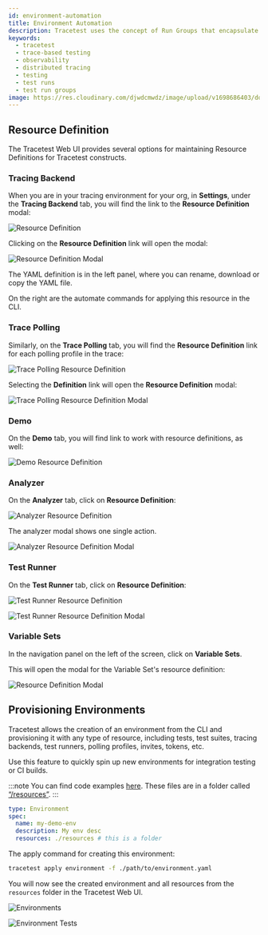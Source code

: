 ```yaml
---
id: environment-automation
title: Environment Automation
description: Tracetest uses the concept of Run Groups that encapsulate one or more runs. Each time a test run is executed in the Tracetest app, a run group is generated that can be found in the UI.
keywords:
  - tracetest
  - trace-based testing
  - observability
  - distributed tracing
  - testing
  - test runs
  - test run groups
image: https://res.cloudinary.com/djwdcmwdz/image/upload/v1698686403/docs/Blog_Thumbnail_14_rsvkmo.jpg
---
```


## Resource Definition

The Tracetest Web UI provides several options for maintaining Resource Definitions for Tracetest constructs.

### Tracing Backend

When you are in your tracing environment for your org, in **Settings**, under the **Tracing Backend** tab, you will find the link to the **Resource Definition** modal:

![Resource Definition](../img/resource-definition.png)

Clicking on the **Resource Definition** link will open the modal:

![Resource Definition Modal](../img/resource-definition-modal.png)

The YAML definition is in the left panel, where you can rename, download or copy the YAML file.

On the right are the automate commands for applying this resource in the CLI.

### Trace Polling

Similarly, on the **Trace Polling** tab, you will find the **Resource Definition** link for each polling profile in the trace:

![Trace Polling Resource Definition](../img/trace-polling-resource-definition.png)

Selecting the **Definition** link will open the **Resource Definition** modal:

![Trace Polling Resource Definition Modal](../img/trace-polling-resource-definition-modal.png)

### Demo

On the **Demo** tab, you will find link to work with resource definitions, as well:

![Demo Resource Definition](../img/demo-resource-definition.png)

### Analyzer

On the **Analyzer** tab, click on **Resource Definition**:

![Analyzer Resource Definition](../img/analyzer-resource-definition.png)

The analyzer modal shows one single action.

![Analyzer Resource Definition Modal](../img/analyzer-resource-definition-modal.png)

### Test Runner

On the **Test Runner** tab, click on **Resource Definition**:

![Test Runner Resource Definition](../img/test-runner-resource-definition.png)

![Test Runner Resource Definition Modal](../img/test-runner-resource-definition-modal.png)

### Variable Sets

In the navigation panel on the left of the screen, click on **Variable Sets**.


This will open the modal for the Variable Set's resource definition:

![ Resource Definition Modal](../img/variable-set-resource-definition-modal.png)

## Provisioning Environments

Tracetest allows the creation of an environment from the CLI and provisioning it with any type of resource, including tests, test suites, tracing backends, test runners, polling profiles, invites, tokens, etc.

Use this feature to quickly spin up new environments for integration testing or CI builds.

:::note
You can find code examples [here](https://github.com/kubeshop/tracetest/tree/main/examples/environment-automation).
These files are in a folder called [“/resources”](https://github.com/kubeshop/tracetest/tree/main/examples/environment-automation/resources).
:::

```yaml title="environment.yaml"
type: Environment
spec:
  name: my-demo-env
  description: My env desc
  resources: ./resources # this is a folder
```
The apply command for creating this environment:

```bash title="Terminal"
tracetest apply environment -f ./path/to/environment.yaml
```

You will now see the created environment and all resources from the `resources` folder in the Tracetest Web UI.

![Environments](../img/environments.png)

![Environment Tests](../img/environment-tests.png)



